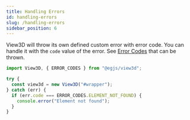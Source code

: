 ```yaml
---
title: Handling Errors
id: handling-errors
slug: /handling-errors
sidebar_position: 6
---
```


View3D will throw its own defined custom error with error code.
You can handle it with the `code` value of the error.
See [Error Codes](/docs/api/ERROR_CODES) that can be thrown.

```ts
import View3D, { ERROR_CODES } from "@egjs/view3d";

try {
  const view3d = new View3D("#wrapper");
} catch (err) {
  if (err.code === ERROR_CODES.ELEMENT_NOT_FOUND) {
    console.error("Element not found");
  }
}
```
